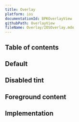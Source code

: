 ```yaml
---
title: Overlay
platform: ios
documentationId: BPKOverlayView
githubPath: OverlayView
fileName: Overlay/IOSOverlay.mdx
---
```




## Table of contents

## Default

<IOSComponentScreenshots
  lightMode={screenshotDefault}
  darkMode={screenshotDefaultDm}
  altText="iOS default overlay view" />

## Disabled tint

<IOSComponentScreenshots
  lightMode={screenshotNoOverlay}
  darkMode={screenshotNoOverlayDm}
  altText="iOS overlay view with tint disabled" />

## Foreground content

<IOSComponentScreenshots
  lightMode={screenshotContent}
  darkMode={screenshotContentDm}
  altText="iOS overlay view with foreground content" />

## Implementation

<Readme file={readme} />
